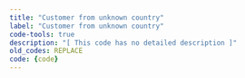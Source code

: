 ```yaml
---
title: "Customer from unknown country"
label: "Customer from unknown country"
code-tools: true
description: "[ This code has no detailed description ]"
old_codes: REPLACE
code: {code}
---
```

